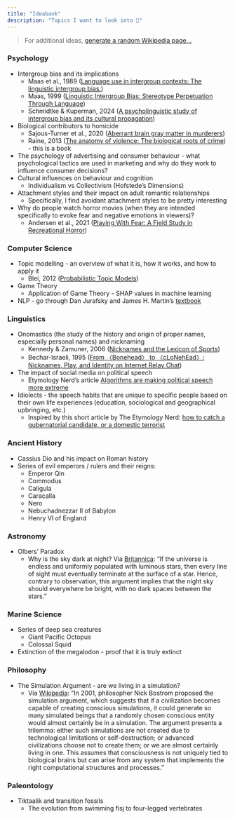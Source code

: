 ```yaml
---
title: "Ideabank"
description: "Topics I want to look into 🤔"
--- 
```

> For additional ideas, [generate a random Wikipedia page...](https://en.wikipedia.org/wiki/Wikipedia:Random)

### Psychology
* Intergroup bias and its implications
  * Maas et al., 1989 ([Language use in intergroup contexts: The linguistic intergroup bias.](https://psycnet.apa.org/doiLanding?doi=10.1037%2F0022-3514.57.6.981))
  * Maas, 1999 ([Linguistic Intergroup Bias: Stereotype Perpetuation Through Language](https://www.sciencedirect.com/science/article/abs/pii/S0065260108602725?via%3Dihub))
  * Schmidtke & Kuperman, 2024 ([A psycholinguistic study of intergroup bias and its cultural propagation](https://www.nature.com/articles/s41598-024-58905-y.pdf))
* Biological contributors to homicide
  * Sajous-Turner et al., 2020 ([Aberrant brain gray matter in murderers](https://link.springer.com/article/10.1007/s11682-019-00155-y))
  * Raine, 2013 ([The anatomy of violence: The biological roots of crime](https://psycnet.apa.org/record/2013-09813-000)) - this is a book
* The psychology of advertising and consumer behaviour - what psychological tactics are used in marketing and why do they work to influence consumer decisions?
* Cultural influences on behaviour and cognition
  * Individualism vs Collectivism (Hofstede's Dimensions)
* Attachment styles and their impact on adult romantic relationships
  * Specifically, I find avoidant attachment styles to be pretty interesting
* Why do people watch horror movies (when they are intended specifically to evoke fear and negative emotions in viewers)?
  * Andersen et al., 2021 ([Playing With Fear: A Field Study in Recreational Horror](https://journals.sagepub.com/doi/10.1177/0956797620972116))
  
### Computer Science
* Topic modelling - an overview of what it is, how it works, and how to apply it
  * Blei, 2012 ([Probabilistic Topic Models](https://www.cs.columbia.edu/~blei/papers/Blei2012.pdf))
* Game Theory
  * Application of Game Theory - SHAP values in machine learning
* NLP - go through Dan Jurafsky and James H. Martin's [textbook](https://web.stanford.edu/~jurafsky/slp3/) 

### Linguistics
* Onomastics (the study of the history and origin of proper names, especially personal names) and nicknaming
  * Kennedy & Zamuner, 2006 ([Nicknames and the Lexicon of Sports](https://read.dukeupress.edu/american-speech/article/81/4/387/5450/NICKNAMES-AND-THE-LEXICON-OF-SPORTS))
  * Bechar-Israeli, 1995 ([From 〈Bonehead〉 to 〈cLoNehEad〉: Nicknames, Play, and Identity on Internet Relay Chat](https://academic.oup.com/jcmc/article/1/2/JCMC127/4584330))
* The impact of social media on political speech
  * Etymology Nerd's article [Algorithms are making political speech more extreme](https://www.usermag.co/p/algorithms-are-making-political-speech?utm_medium=ios&triedRedirect=true)
* Idiolects - the speech habits that are unique to specific people based on their own life experiences (education, sociological and geographical upbringing, etc.)
  * Inspired by this short article by The Etymology Nerd: [how to catch a gubernatorial candidate, or a domestic terrorist](https://etymology.substack.com/p/how-to-catch-a-gubernatorial-candidate?r=3uxy8z&utm_medium=ios&triedRedirect=true)

### Ancient History
* Cassius Dio and his impact on Roman history
* Series of evil emperors / rulers and their reigns: 
  * Emperor Qin
  * Commodus
  * Caligula
  * Caracalla
  * Nero
  * Nebuchadnezzar II of Babylon
  * Henry VI of England

### Astronomy
* Olbers' Paradox
  * Why is the sky dark at night? Via [Britannica](https://www.britannica.com/science/Olbers-paradox): "If the universe is endless and uniformly populated with luminous stars, then every line of sight must eventually terminate at the surface of a star. Hence, contrary to observation, this argument implies that the night sky should everywhere be bright, with no dark spaces between the stars."

### Marine Science
* Series of deep sea creatures
  * Giant Pacific Octopus
  * Colossal Squid
* Extinction of the megalodon - proof that it is truly extinct

### Philosophy
* The Simulation Argument - are we living in a simulation?
  * Via [Wikipedia](https://en.wikipedia.org/wiki/Simulation_hypothesis): "In 2001, philosopher Nick Bostrom proposed the simulation argument, which suggests that if a civilization becomes capable of creating conscious simulations, it could generate so many simulated beings that a randomly chosen conscious entity would almost certainly be in a simulation. The argument presents a trilemma: either such simulations are not created due to technological limitations or self-destruction; or advanced civilizations choose not to create them; or we are almost certainly living in one. This assumes that consciousness is not uniquely tied to biological brains but can arise from any system that implements the right computational structures and processes."

### Paleontology
* Tiktaalik and transition fossils
  * The evolution from swimming fisj to four-legged vertebrates